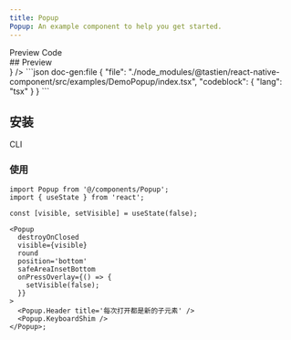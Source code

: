 ```yaml
---
title: Popup
Popup: An example component to help you get started.
---
```



<div className='h-5' />

<Tabs defaultValue="preview">
  <TabsList>
    <TabsTrigger value="preview">Preview</TabsTrigger>
    <TabsTrigger value="code">Code</TabsTrigger>
  </TabsList>
  <TabsContent value="preview">
    <div id="preview" className='*:hidden scroll-m-20' aria-hidden>
      ## Preview
    </div>
    <PreviewCard preview={<PopupPreview />} />
  </TabsContent>
  <TabsContent value="code">
    ```json doc-gen:file
    {
      "file": "./node_modules/@tastien/react-native-component/src/examples/DemoPopup/index.tsx",
      "codeblock": {
        "lang": "tsx"
      }
    }
    ```
  </TabsContent>
</Tabs>

## 安装

<Tabs defaultValue='cli'>
  <TabsList>
    <TabsTrigger id='cli' value='cli'>
      CLI
    </TabsTrigger>
  </TabsList>
  <TabsContent value='cli'>
    <CommandTabs
      args={[
        'add',
        'https://react-native-component-docs.vercel.app/r/popup.json',
      ]}
    />
  </TabsContent>
</Tabs>

### 使用

```tsx
import Popup from '@/components/Popup';
import { useState } from 'react';

const [visible, setVisible] = useState(false);

<Popup
  destroyOnClosed
  visible={visible}
  round
  position='bottom'
  safeAreaInsetBottom
  onPressOverlay={() => {
    setVisible(false);
  }}
>
  <Popup.Header title='每次打开都是新的子元素' />
  <Popup.KeyboardShim />
</Popup>;
```
